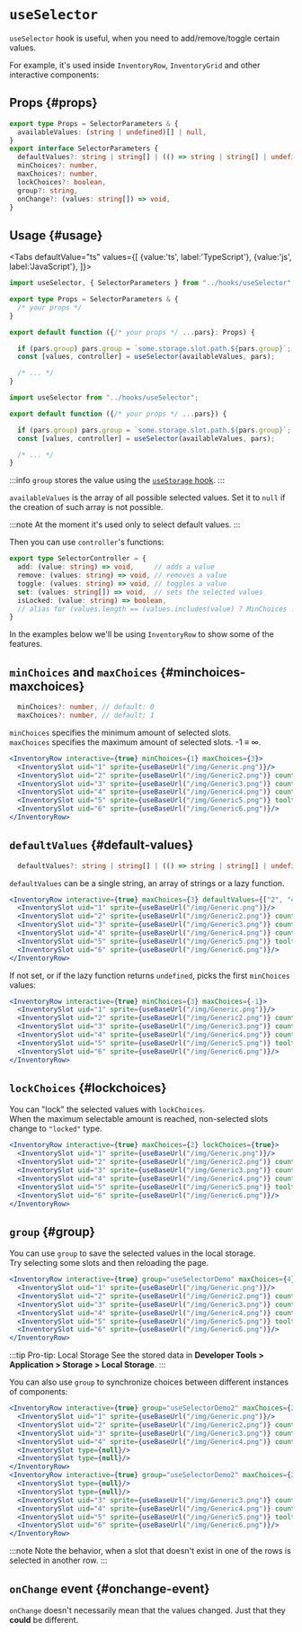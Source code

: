 # `useSelector`


`useSelector` hook is useful, when you need to add/remove/toggle certain values.

For example, it's used inside `InventoryRow`, `InventoryGrid` and other interactive components:

<InventoryGrid interactive={true} minChoices={1} maxChoices={3}>
  <InventoryRow>
    <InventorySlot uid="1" sprite={useBaseUrl("/img/Generic.png")}/>
    <InventorySlot uid="2" sprite={useBaseUrl("/img/Generic2.png")}/>
    <InventorySlot uid="3" sprite={useBaseUrl("/img/Generic3.png")}/>
  </InventoryRow>
  <InventoryRow>
    <InventorySlot uid="4" sprite={useBaseUrl("/img/Generic4.png")}/>
    <InventorySlot uid="5" sprite={useBaseUrl("/img/Generic5.png")}/>
    <InventorySlot uid="6" sprite={useBaseUrl("/img/Generic6.png")}/>
  </InventoryRow>
</InventoryGrid>

## Props {#props}

```ts
export type Props = SelectorParameters & {
  availableValues: (string | undefined)[] | null,
}
export interface SelectorParameters {
  defaultValues?: string | string[] | (() => string | string[] | undefined),
  minChoices?: number,
  maxChoices?: number,
  lockChoices?: boolean,
  group?: string,
  onChange?: (values: string[]) => void,
}
```

## Usage {#usage}

<Tabs defaultValue="ts"
  values={[
    {value:'ts', label:'TypeScript'},
    {value:'js', label:'JavaScript'},
  ]}>
<TabItem value="ts">

```ts
import useSelector, { SelectorParameters } from "../hooks/useSelector";

export type Props = SelectorParameters & {
  /* your props */
}

export default function ({/* your props */ ...pars}: Props) {

  if (pars.group) pars.group = `some.storage.slot.path.${pars.group}`;
  const [values, controller] = useSelector(availableValues, pars);

  /* ... */
}
```

</TabItem>
<TabItem value="js">

```js
import useSelector from "../hooks/useSelector";

export default function ({/* your props */ ...pars}) {

  if (pars.group) pars.group = `some.storage.slot.path.${pars.group}`;
  const [values, controller] = useSelector(availableValues, pars);

  /* ... */
}
```

</TabItem>
</Tabs>

:::info
`group` stores the value using the [`useStorage` hook](./useStorage).
:::

`availableValues` is the array of all possible selected values. Set it to `null` if the creation of such array is not possible.

:::note
At the moment it's used only to select default values.
:::

Then you can use `controller`'s functions:

```ts
export type SelectorController = {
  add: (value: string) => void,     // adds a value
  remove: (values: string) => void, // removes a value
  toggle: (values: string) => void, // toggles a value
  set: (values: string[]) => void,  // sets the selected values
  isLocked: (value: string) => boolean,
  // alias for (values.length == (values.includes(value) ? MinChoices : MaxChoices))
}
```

In the examples below we'll be using `InventoryRow` to show some of the features.

## `minChoices` and `maxChoices` {#minchoices-maxchoices}

```ts
  minChoices?: number, // default: 0
  maxChoices?: number, // default: 1
```

`minChoices` specifies the minimum amount of selected slots.  
`maxChoices` specifies the maximum amount of selected slots. -1 ≡ ∞.

```jsx
<InventoryRow interactive={true} minChoices={1} maxChoices={3}>
  <InventorySlot uid="1" sprite={useBaseUrl("/img/Generic.png")}/>
  <InventorySlot uid="2" sprite={useBaseUrl("/img/Generic2.png")} count={25}/>
  <InventorySlot uid="3" sprite={useBaseUrl("/img/Generic3.png")} count={25} tooltip="$13"/>
  <InventorySlot uid="4" sprite={useBaseUrl("/img/Generic4.png")} count="$13" tooltip={25}/>
  <InventorySlot uid="5" sprite={useBaseUrl("/img/Generic5.png")} tooltip={25}/>
  <InventorySlot uid="6" sprite={useBaseUrl("/img/Generic6.png")}/>
</InventoryRow>
```

<BrowserWindow>
<InventoryRow interactive={true} minChoices={1} maxChoices={3}>
  <InventorySlot uid="1" sprite={useBaseUrl("/img/Generic.png")}/>
  <InventorySlot uid="2" sprite={useBaseUrl("/img/Generic2.png")} count={25}/>
  <InventorySlot uid="3" sprite={useBaseUrl("/img/Generic3.png")} count={25} tooltip="$13"/>
  <InventorySlot uid="4" sprite={useBaseUrl("/img/Generic4.png")} count="$13" tooltip={25}/>
  <InventorySlot uid="5" sprite={useBaseUrl("/img/Generic5.png")} tooltip={25}/>
  <InventorySlot uid="6" sprite={useBaseUrl("/img/Generic6.png")}/>
</InventoryRow>
</BrowserWindow>

## `defaultValues` {#default-values}

```ts
  defaultValues?: string | string[] | (() => string | string[] | undefined),
```

`defaultValues` can be a single string, an array of strings or a lazy function.

```jsx
<InventoryRow interactive={true} maxChoices={3} defaultValues={["2", "4"]}>
  <InventorySlot uid="1" sprite={useBaseUrl("/img/Generic.png")}/>
  <InventorySlot uid="2" sprite={useBaseUrl("/img/Generic2.png")} count={25}/>
  <InventorySlot uid="3" sprite={useBaseUrl("/img/Generic3.png")} count={25} tooltip="$13"/>
  <InventorySlot uid="4" sprite={useBaseUrl("/img/Generic4.png")} count="$13" tooltip={25}/>
  <InventorySlot uid="5" sprite={useBaseUrl("/img/Generic5.png")} tooltip={25}/>
  <InventorySlot uid="6" sprite={useBaseUrl("/img/Generic6.png")}/>
</InventoryRow>
```

<BrowserWindow>
<InventoryRow interactive={true} maxChoices={3} defaultValues={["2", "4"]}>
  <InventorySlot uid="1" sprite={useBaseUrl("/img/Generic.png")}/>
  <InventorySlot uid="2" sprite={useBaseUrl("/img/Generic2.png")} count={25}/>
  <InventorySlot uid="3" sprite={useBaseUrl("/img/Generic3.png")} count={25} tooltip="$13"/>
  <InventorySlot uid="4" sprite={useBaseUrl("/img/Generic4.png")} count="$13" tooltip={25}/>
  <InventorySlot uid="5" sprite={useBaseUrl("/img/Generic5.png")} tooltip={25}/>
  <InventorySlot uid="6" sprite={useBaseUrl("/img/Generic6.png")}/>
</InventoryRow>
</BrowserWindow>

If not set, or if the lazy function returns `undefined`, picks the first `minChoices` values:

```jsx
<InventoryRow interactive={true} minChoices={3} maxChoices={-1}>
  <InventorySlot uid="1" sprite={useBaseUrl("/img/Generic.png")}/>
  <InventorySlot uid="2" sprite={useBaseUrl("/img/Generic2.png")} count={25}/>
  <InventorySlot uid="3" sprite={useBaseUrl("/img/Generic3.png")} count={25} tooltip="$13"/>
  <InventorySlot uid="4" sprite={useBaseUrl("/img/Generic4.png")} count="$13" tooltip={25}/>
  <InventorySlot uid="5" sprite={useBaseUrl("/img/Generic5.png")} tooltip={25}/>
  <InventorySlot uid="6" sprite={useBaseUrl("/img/Generic6.png")}/>
</InventoryRow>
```

<BrowserWindow>
<InventoryRow interactive={true} minChoices={3} maxChoices={-1}>
  <InventorySlot uid="1" sprite={useBaseUrl("/img/Generic.png")}/>
  <InventorySlot uid="2" sprite={useBaseUrl("/img/Generic2.png")} count={25}/>
  <InventorySlot uid="3" sprite={useBaseUrl("/img/Generic3.png")} count={25} tooltip="$13"/>
  <InventorySlot uid="4" sprite={useBaseUrl("/img/Generic4.png")} count="$13" tooltip={25}/>
  <InventorySlot uid="5" sprite={useBaseUrl("/img/Generic5.png")} tooltip={25}/>
  <InventorySlot uid="6" sprite={useBaseUrl("/img/Generic6.png")}/>
</InventoryRow>
</BrowserWindow>

## `lockChoices` {#lockchoices}

You can "lock" the selected values with `lockChoices`.  
When the maximum selectable amount is reached, non-selected slots change to `"locked"` type.

```jsx
<InventoryRow interactive={true} maxChoices={2} lockChoices={true}>
  <InventorySlot uid="1" sprite={useBaseUrl("/img/Generic.png")}/>
  <InventorySlot uid="2" sprite={useBaseUrl("/img/Generic2.png")} count={25}/>
  <InventorySlot uid="3" sprite={useBaseUrl("/img/Generic3.png")} count={25} tooltip="$13"/>
  <InventorySlot uid="4" sprite={useBaseUrl("/img/Generic4.png")} count="$13" tooltip={25}/>
  <InventorySlot uid="5" sprite={useBaseUrl("/img/Generic5.png")} tooltip={25}/>
  <InventorySlot uid="6" sprite={useBaseUrl("/img/Generic6.png")}/>
</InventoryRow>
```

<BrowserWindow>
<InventoryRow interactive={true} maxChoices={2} lockChoices={true}>
  <InventorySlot uid="1" sprite={useBaseUrl("/img/Generic.png")}/>
  <InventorySlot uid="2" sprite={useBaseUrl("/img/Generic2.png")} count={25}/>
  <InventorySlot uid="3" sprite={useBaseUrl("/img/Generic3.png")} count={25} tooltip="$13"/>
  <InventorySlot uid="4" sprite={useBaseUrl("/img/Generic4.png")} count="$13" tooltip={25}/>
  <InventorySlot uid="5" sprite={useBaseUrl("/img/Generic5.png")} tooltip={25}/>
  <InventorySlot uid="6" sprite={useBaseUrl("/img/Generic6.png")}/>
</InventoryRow>
</BrowserWindow>

## `group` {#group}

You can use `group` to save the selected values in the local storage.  
Try selecting some slots and then reloading the page.

```jsx
<InventoryRow interactive={true} group="useSelectorDemo" maxChoices={4}>
  <InventorySlot uid="1" sprite={useBaseUrl("/img/Generic.png")}/>
  <InventorySlot uid="2" sprite={useBaseUrl("/img/Generic2.png")} count={25}/>
  <InventorySlot uid="3" sprite={useBaseUrl("/img/Generic3.png")} count={25} tooltip="$13"/>
  <InventorySlot uid="4" sprite={useBaseUrl("/img/Generic4.png")} count="$13" tooltip={25}/>
  <InventorySlot uid="5" sprite={useBaseUrl("/img/Generic5.png")} tooltip={25}/>
  <InventorySlot uid="6" sprite={useBaseUrl("/img/Generic6.png")}/>
</InventoryRow>
```

<BrowserWindow>
<InventoryRow interactive={true} group="useSelectorDemo" maxChoices={4}>
  <InventorySlot uid="1" sprite={useBaseUrl("/img/Generic.png")}/>
  <InventorySlot uid="2" sprite={useBaseUrl("/img/Generic2.png")} count={25}/>
  <InventorySlot uid="3" sprite={useBaseUrl("/img/Generic3.png")} count={25} tooltip="$13"/>
  <InventorySlot uid="4" sprite={useBaseUrl("/img/Generic4.png")} count="$13" tooltip={25}/>
  <InventorySlot uid="5" sprite={useBaseUrl("/img/Generic5.png")} tooltip={25}/>
  <InventorySlot uid="6" sprite={useBaseUrl("/img/Generic6.png")}/>
</InventoryRow>
</BrowserWindow>

:::tip Pro-tip: Local Storage
See the stored data in **Developer Tools > Application > Storage > Local Storage**.
:::

You can also use `group` to synchronize choices between different instances of components:

```jsx
<InventoryRow interactive={true} group="useSelectorDemo2" maxChoices={2}>
  <InventorySlot uid="1" sprite={useBaseUrl("/img/Generic.png")}/>
  <InventorySlot uid="2" sprite={useBaseUrl("/img/Generic2.png")} count={25}/>
  <InventorySlot uid="3" sprite={useBaseUrl("/img/Generic3.png")} count={25} tooltip="$13"/>
  <InventorySlot uid="4" sprite={useBaseUrl("/img/Generic4.png")} count="$13" tooltip={25}/>
  <InventorySlot type={null}/>
  <InventorySlot type={null}/>
</InventoryRow>
<InventoryRow interactive={true} group="useSelectorDemo2" maxChoices={2}>
  <InventorySlot type={null}/>
  <InventorySlot type={null}/>
  <InventorySlot uid="3" sprite={useBaseUrl("/img/Generic3.png")} count={25} tooltip="$13"/>
  <InventorySlot uid="4" sprite={useBaseUrl("/img/Generic4.png")} count="$13" tooltip={25}/>
  <InventorySlot uid="5" sprite={useBaseUrl("/img/Generic5.png")} tooltip={25}/>
  <InventorySlot uid="6" sprite={useBaseUrl("/img/Generic6.png")}/>
</InventoryRow>
```

<BrowserWindow>
<InventoryRow interactive={true} group="useSelectorDemo2" maxChoices={2}>
  <InventorySlot uid="1" sprite={useBaseUrl("/img/Generic.png")}/>
  <InventorySlot uid="2" sprite={useBaseUrl("/img/Generic2.png")} count={25}/>
  <InventorySlot uid="3" sprite={useBaseUrl("/img/Generic3.png")} count={25} tooltip="$13"/>
  <InventorySlot uid="4" sprite={useBaseUrl("/img/Generic4.png")} count="$13" tooltip={25}/>
  <InventorySlot type={null}/>
  <InventorySlot type={null}/>
</InventoryRow>
<InventoryRow interactive={true} group="useSelectorDemo2" maxChoices={2}>
  <InventorySlot type={null}/>
  <InventorySlot type={null}/>
  <InventorySlot uid="3" sprite={useBaseUrl("/img/Generic3.png")} count={25} tooltip="$13"/>
  <InventorySlot uid="4" sprite={useBaseUrl("/img/Generic4.png")} count="$13" tooltip={25}/>
  <InventorySlot uid="5" sprite={useBaseUrl("/img/Generic5.png")} tooltip={25}/>
  <InventorySlot uid="6" sprite={useBaseUrl("/img/Generic6.png")}/>
</InventoryRow>
</BrowserWindow>

:::note
Note the behavior, when a slot that doesn't exist in one of the rows is selected in another row.
:::

## `onChange` event {#onchange-event}

`onChange` doesn't necessarily mean that the values changed. Just that they **could** be different.
